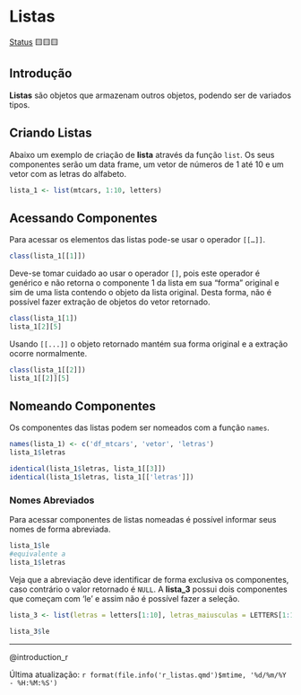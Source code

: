 # Listas

[Status](convencoes.html#status-do-material) 🟨🟨🟨

## Introdução

**Listas** são objetos que armazenam outros objetos, podendo ser de variados tipos.

## Criando Listas

Abaixo um exemplo de criação de **lista** através da função `list`. Os seus componentes serão um data frame, um vetor de números de 1 até 10 e um vetor com as letras do alfabeto.

```r
lista_1 <- list(mtcars, 1:10, letters)
```

## Acessando Componentes

Para acessar os elementos das listas pode-se usar o operador `[[…]]`.

```r
class(lista_1[[1]])
```

Deve-se tomar cuidado ao usar o operador `[]`, pois este operador é genérico e não retorna o componente 1 da lista em sua "forma" original e sim de uma lista contendo o objeto da lista original. Desta forma, não é possível fazer extração de objetos do vetor retornado.

```r
class(lista_1[1])
lista_1[2][5]
```

Usando `[[...]]` o objeto retornado mantém sua forma original e a extração ocorre normalmente.

```r
class(lista_1[[2]])
lista_1[[2]][5]
```

## Nomeando Componentes

Os componentes das listas podem ser nomeados com a função `names`.

```r
names(lista_1) <- c('df_mtcars', 'vetor', 'letras')
lista_1$letras

identical(lista_1$letras, lista_1[[3]])
identical(lista_1$letras, lista_1[['letras']])
```

### Nomes Abreviados

Para acessar componentes de listas nomeadas é possível informar seus nomes de forma abreviada.

```r
lista_1$le
#equivalente a 
lista_1$letras
```

Veja que a abreviação deve identificar de forma exclusiva os componentes, caso contrário o valor retornado é `NULL`. A **lista_3** possui dois componentes que começam com 'le' e assim não é possível fazer a seleção.

```r
lista_3 <- list(letras = letters[1:10], letras_maiusculas = LETTERS[1:10])

lista_3$le

```

------------------------------------------------------------------------

@introduction_r

Última atualização: `r format(file.info('r_listas.qmd')$mtime, '%d/%m/%Y - %H:%M:%S')`
